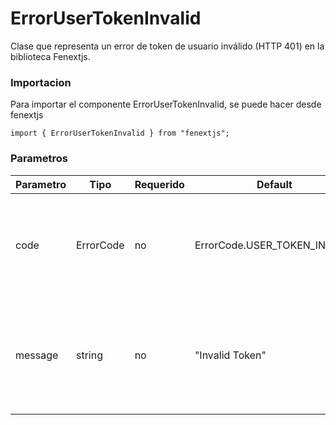 # ErrorUserTokenInvalid

Clase que representa un error de token de usuario inválido (HTTP 401) en la biblioteca Fenextjs.

### Importacion

Para importar el componente ErrorUserTokenInvalid, se puede hacer desde fenextjs

```tsx copy
import { ErrorUserTokenInvalid } from "fenextjs";
```

### Parametros

| Parametro | Tipo | Requerido | Default | Descripcion |
| --------- | ---- | --------- | ------- | ----------- |
| code | ErrorCode | no | ErrorCode.USER_TOKEN_INVALID | Código de error específico que indica que el token de usuario proporcionado es inválido. |
| message | string | no | "Invalid Token" | Mensaje de error que describe la naturaleza del problema cuando el token de usuario no es válido. |
